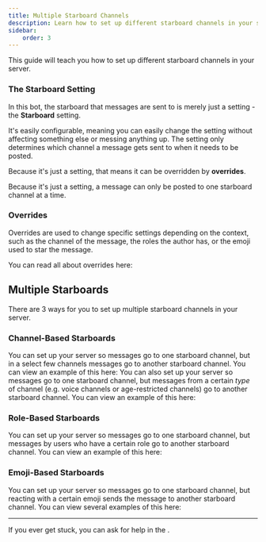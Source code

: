 ```yaml
---
title: Multiple Starboard Channels
description: Learn how to set up different starboard channels in your server.
sidebar:
    order: 3
---
```



This guide will teach you how to set up different starboard channels in your server.

### The Starboard Setting
In this bot, the starboard that messages are sent to is merely just a setting - the **Starboard** setting.

It's easily configurable, meaning you can easily change the setting without affecting something else or messing anything up. The setting only determines which channel a message gets sent to when it needs to be posted.

Because it's just a setting, that means it can be overridden by **overrides**.
<Aside type="note">
    Because it's just a setting, a message can only be posted to one starboard channel at a time.
</Aside>

### Overrides
Overrides are used to change specific settings depending on the context, such as the channel of the message, the roles the author has, or the emoji used to star the message.

You can read all about overrides here:
<LinkCard title="Overrides" href="../../overrides/overview" />

## Multiple Starboards
There are 3 ways for you to set up multiple starboard channels in your server.

### Channel-Based Starboards
You can set up your server so messages go to one starboard channel, but in a select few channels messages go to another starboard channel. You can view an example of this here:
<LinkCard title="Channel-Based Overrides" href="../../overrides/overview" />
You can also set up your server so messages go to one starboard channel, but messages from a certain *type* of channel (e.g. voice channels or age-restricted channels) go to another starboard channel. You can view an example of this here:
<LinkCard title="Age Restricted Starboard" href="../age-restricted-starboard" />

### Role-Based Starboards
You can set up your server so messages go to one starboard channel, but messages by users who have a certain role go to another starboard channel. You can view an example of this here:
<LinkCard title="Role-Based Overrides" href="../../overrides/role-based" />

### Emoji-Based Starboards
You can set up your server so messages go to one starboard channel, but reacting with a certain emoji sends the message to another starboard channel. You can view several examples of this here:
<LinkCard title="Emoji-Based Overrides" href="../../overrides/emoji-based#examples" />

---

<Aside type="tip">
    If you ever get stuck, you can ask for help in the <ExternalLink type={LinkType.Support}/>.
</Aside>
